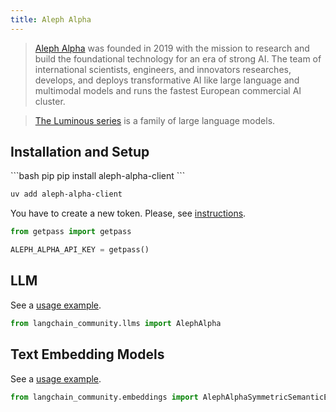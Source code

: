 ```yaml
---
title: Aleph Alpha
---
```


>[Aleph Alpha](https://docs.aleph-alpha.com/) was founded in 2019 with the mission to research and build the foundational technology for an era of strong AI. The team of international scientists, engineers, and innovators researches, develops, and deploys transformative AI like large language and multimodal models and runs the fastest European commercial AI cluster.

>[The Luminous series](https://docs.aleph-alpha.com/docs/introduction/luminous/) is a family of large language models.

## Installation and Setup

<CodeGroup>
```bash pip
pip install aleph-alpha-client
```

```bash uv
uv add aleph-alpha-client
```
</CodeGroup>

You have to create a new token. Please, see [instructions](https://docs.aleph-alpha.com/docs/account/#create-a-new-token).

```python
from getpass import getpass

ALEPH_ALPHA_API_KEY = getpass()
```


## LLM

See a [usage example](/oss/integrations/llms/aleph_alpha).

```python
from langchain_community.llms import AlephAlpha
```

## Text Embedding Models

See a [usage example](/oss/integrations/text_embedding/aleph_alpha).

```python
from langchain_community.embeddings import AlephAlphaSymmetricSemanticEmbedding, AlephAlphaAsymmetricSemanticEmbedding
```
